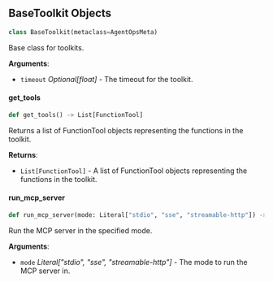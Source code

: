 <a id="camel.toolkits.base"></a>

<a id="camel.toolkits.base.BaseToolkit"></a>

## BaseToolkit Objects

```python
class BaseToolkit(metaclass=AgentOpsMeta)
```

Base class for toolkits.

**Arguments**:

- `timeout` _Optional[float]_ - The timeout for the toolkit.

<a id="camel.toolkits.base.BaseToolkit.get_tools"></a>

#### get\_tools

```python
def get_tools() -> List[FunctionTool]
```

Returns a list of FunctionTool objects representing the
functions in the toolkit.

**Returns**:

- `List[FunctionTool]` - A list of FunctionTool objects
  representing the functions in the toolkit.

<a id="camel.toolkits.base.BaseToolkit.run_mcp_server"></a>

#### run\_mcp\_server

```python
def run_mcp_server(mode: Literal["stdio", "sse", "streamable-http"]) -> None
```

Run the MCP server in the specified mode.

**Arguments**:

- `mode` _Literal["stdio", "sse", "streamable-http"]_ - The mode to run
  the MCP server in.

